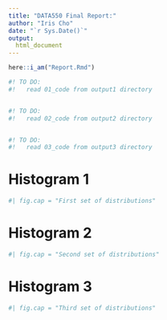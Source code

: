```yaml
---
title: "DATA550 Final Report:"
author: "Iris Cho"
date: "`r Sys.Date()`"
output:
  html_document
---
```

```r
here::i_am("Report.Rmd")
```

```r
#! TO DO: 
#!   read 01_code from output1 directory


#! TO DO: 
#!   read 02_code from output2 directory


#! TO DO: 
#!   read 03_code from output3 directory

```

# Histogram 1

```r
#| fig.cap = "First set of distributions"

```

# Histogram 2

```r
#| fig.cap = "Second set of distributions"

```

# Histogram 3

```r
#| fig.cap = "Third set of distributions"

```
